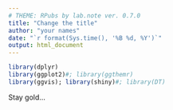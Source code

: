 ```yaml
---
# THEME: RPubs by lab.note ver. 0.7.0
title: "Change the title"
author: "your names"
date: "`r format(Sys.time(), '%B %d, %Y')`"
output: html_document
---
```


```r
library(dplyr)
library(ggplot2)#; library(ggthemr)
library(ggvis); library(shiny)#; library(DT)
```

Stay gold...